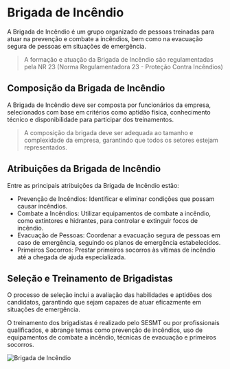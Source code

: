 # Brigada de Incêndio

A Brigada de Incêndio é um grupo organizado de pessoas treinadas para atuar na prevenção e combate a incêndios, bem como na evacuação segura de pessoas em situações de emergência. 
> A formação e atuação da Brigada de Incêndio são regulamentadas pela NR 23 (Norma Regulamentadora 23 - Proteção Contra Incêndios)

## Composição da Brigada de Incêndio

A Brigada de Incêndio deve ser composta por funcionários da empresa, selecionados com base em critérios como aptidão física, conhecimento técnico e disponibilidade para participar dos treinamentos. 
> A composição da brigada deve ser adequada ao tamanho e complexidade da empresa, garantindo que todos os setores estejam representados.

## Atribuições da Brigada de Incêndio

Entre as principais atribuições da Brigada de Incêndio estão:

- Prevenção de Incêndios: Identificar e eliminar condições que possam causar incêndios.
- Combate a Incêndios: Utilizar equipamentos de combate a incêndio, como extintores e hidrantes, para controlar e extinguir focos de incêndio.
- Evacuação de Pessoas: Coordenar a evacuação segura de pessoas em caso de emergência, seguindo os planos de emergência estabelecidos.
- Primeiros Socorros: Prestar primeiros socorros às vítimas de incêndio até a chegada de ajuda especializada.

## Seleção e Treinamento de Brigadistas

O processo de seleção inclui a avaliação das habilidades e aptidões dos candidatos, garantindo que sejam capazes de atuar eficazmente em situações de emergência. 

O treinamento dos brigadistas é realizado pelo SESMT ou por profissionais qualificados, e abrange temas como prevenção de incêndios, uso de equipamentos de combate a incêndio, técnicas de evacuação e primeiros socorros.

![Brigada de Incêndio](https://cnabrasil.org.br/storage/arquivos/01-26-jan-brigada-de-incendio-florestal-paranatinga-1.jpeg)